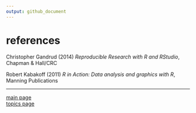 ```yaml
---
output: github_document
---
```


# references

Christopher Gandrud (2014) *Reproducible Research with R and RStudio*, Chapman & Hall/CRC

Robert Kabakoff (2011) *R in Action: Data analysis and graphics with R*, Manning Publications


---

[main page](../README.md)<br> 
[topics page](README-by-topic.md)
